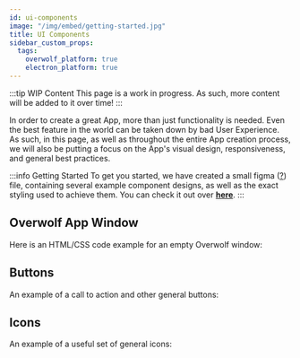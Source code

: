 ```yaml
---
id: ui-components
image: "/img/embed/getting-started.jpg"
title: UI Components
sidebar_custom_props:
  tags:
    overwolf_platform: true
    electron_platform: true
---
```


:::tip WIP Content
This page is a work in progress. As such, more content will be added to it over time!
:::

In order to create a great App, more than just functionality is needed. Even the best feature in the world can be taken down by bad User Experience.  
As such, in this page, as well as throughout the entire App creation process, we will also be putting a focus on the App's visual design, responsiveness,
and general best practices.

:::info Getting Started
To get you started, we have created a small figma ([?](https://www.figma.com/)) file, containing several example component designs, as well
as the exact styling used to achieve them. You can check it out over [**here**](https://www.figma.com/file/W8BQ7CIWrPazuDOKHdTaxP/Basic-App).
:::

<SkipMe type="Historic Documentation">

<CodePen codePenId="zLBMob" height="265" theme="light"/>

<!--
<p class="codepen" data-height="265" data-theme-id="light" data-default-tab="result" data-user="OverwolfDevs" data-slug-hash="zLBMob" style=
{{
  height: "265px",
  boxSizing: "border-box",
  display: "flex",
  alignItems: "center",
  justifyContent: "center",
  border: "2px solid",
  margin: "1em 0",
  padding: "1em"
}} data-pen-title="Overwolf Header Buttons">
  <span>See the Pen <a href="https://codepen.io/OverwolfDevs/pen/zLBMob">
  Overwolf Header Buttons</a> by Overwolf Developers (<a href="https://codepen.io/OverwolfDevs">@OverwolfDevs</a>)
  on <a href="https://codepen.io">CodePen</a>.</span>
</p>
-->

## Overwolf App Window

Here is an HTML/CSS code example for an empty Overwolf window:

<CodePen codePenId="dyoOLXW" height="265" theme="light"/>

<!--
<p class="codepen" data-height="265" data-theme-id="light" data-default-tab="result" data-user="OverwolfDevs" data-slug-hash="dyoOLXW" style={{
  height: "265px",
  boxSizing: "border-box",
  display: "flex",
  alignItems: "center",
  justifyContent: "center",
  border: "2px solid",
  margin: "1em 0",
  padding: "1em"
}} data-pen-title="Window UI">
  <span>See the Pen <a href="https://codepen.io/OverwolfDevs/pen/dyoOLXW">
  Window UI</a> by Overwolf Developers (<a href="https://codepen.io/OverwolfDevs">@OverwolfDevs</a>)
  on <a href="https://codepen.io">CodePen</a>.</span>
</p>
-->

## Buttons

An example of a call to action and other general buttons:

<CodePen codePenId="wvaoZWE" height="265" theme="light"/>

<!--
<p class="codepen" data-height="265" data-theme-id="light" data-default-tab="result" data-user="OverwolfDevs" data-slug-hash="wvaoZWE" style={{
  height: "265px",
  boxSizing: "border-box",
  display: "flex",
  alignItems: "center",
  justifyContent: "center",
  border: "2px solid",
  margin: "1em 0",
  padding: "1em"
}} data-pen-title="Buttons">
  <span>See the Pen <a href="https://codepen.io/OverwolfDevs/pen/wvaoZWE">
  Buttons</a> by Overwolf Developers (<a href="https://codepen.io/OverwolfDevs">@OverwolfDevs</a>)
  on <a href="https://codepen.io">CodePen</a>.</span>
</p>
-->

## Icons

An example of a useful set of general icons:

<CodePen codePenId="GRJNLqQ" height="265" theme="light"/>

<!--
<p class="codepen" data-height="265" data-theme-id="light" data-default-tab="result" data-user="OverwolfDevs" data-slug-hash="GRJNLqQ" style={{
  height: "265px",
  boxSizing: "border-box",
  display: "flex",
  alignItems: "center",
  justifyContent: "center",
  border: "2px solid",
  margin: "1em 0",
  padding: "1em"
}} data-pen-title="Overwolf Icons">
  <span>See the Pen <a href="https://codepen.io/OverwolfDevs/pen/GRJNLqQ">
  Overwolf Icons</a> by Overwolf Developers (<a href="https://codepen.io/OverwolfDevs">@OverwolfDevs</a>)
  on <a href="https://codepen.io">CodePen</a>.</span>
</p>
-->

<!-- <script async src="https://static.codepen.io/assets/embed/ei.js"></script> -->

</SkipMe>